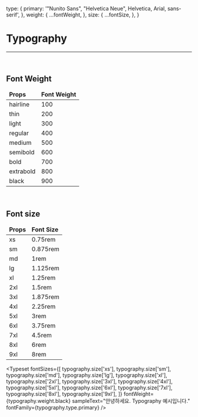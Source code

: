 
<Meta title="Typography" />

  type: {
    primary: '"Nunito Sans", "Helvetica Neue", Helvetica, Arial, sans-serif',
  },
  weight: {
    ...fontWeight,
  },
  size: {
    ...fontSize,
  },
}

# Typography

---

<br />

## Font Weight

<table>
  <thead>
    <tr>
      <td>
        <strong>Props</strong>
      </td>
      <td>
        <strong>Font Weight</strong>
      </td>
    </tr>
  </thead>
  <tbody>
    <tr>
      <td>hairline</td>
      <td>100</td>
    </tr>
    <tr>
      <td>thin</td>
      <td>200</td>
    </tr>
    <tr>
      <td>light</td>
      <td>300</td>
    </tr>
    <tr>
      <td>regular</td>
      <td>400</td>
    </tr>
    <tr>
      <td>medium</td>
      <td>500</td>
    </tr>
    <tr>
      <td>semibold</td>
      <td>600</td>
    </tr>
    <tr>
      <td>bold</td>
      <td>700</td>
    </tr>
    <tr>
      <td>extrabold</td>
      <td>800</td>
    </tr>
    <tr>
      <td>black</td>
      <td>900</td>
    </tr>
  </tbody>
</table>

<br />

## Font size

<table>
  <thead>
    <tr>
      <td>
        <strong>Props</strong>
      </td>
      <td>
        <strong>Font Size</strong>
      </td>
    </tr>
  </thead>
  <tbody>
    <tr>
      <td>xs</td>
      <td>0.75rem</td>
    </tr>
    <tr>
      <td>sm</td>
      <td>0.875rem</td>
    </tr>
    <tr>
      <td>md</td>
      <td>1rem</td>
    </tr>
    <tr>
      <td>lg</td>
      <td>1.125rem</td>
    </tr>
    <tr>
      <td>xl</td>
      <td>1.25rem</td>
    </tr>
    <tr>
      <td>2xl</td>
      <td>1.5rem</td>
    </tr>
    <tr>
      <td>3xl</td>
      <td>1.875rem</td>
    </tr>
    <tr>
      <td>4xl</td>
      <td>2.25rem</td>
    </tr>
    <tr>
      <td>5xl</td>
      <td>3rem</td>
    </tr>
    <tr>
      <td>6xl</td>
      <td>3.75rem</td>
    </tr>
    <tr>
      <td>7xl</td>
      <td>4.5rem</td>
    </tr>
    <tr>
      <td>8xl</td>
      <td>6rem</td>
    </tr>
    <tr>
      <td>9xl</td>
      <td>8rem</td>
    </tr>
  </tbody>
</table>

<Typeset
  fontSizes={[
    typography.size['xs'],
    typography.size['sm'],
    typography.size['md'],
    typography.size['lg'],
    typography.size['xl'],
    typography.size['2xl'],
    typography.size['3xl'],
    typography.size['4xl'],
    typography.size['5xl'],
    typography.size['6xl'],
    typography.size['7xl'],
    typography.size['8xl'],
    typography.size['9xl'],
  ]}
  fontWeight={typography.weight.black}
  sampleText="안녕하세요. Typography 예시입니다."
  fontFamily={typography.type.primary}
/>
